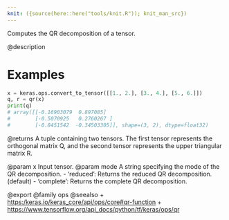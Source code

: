 ```yaml
---
knit: ({source(here::here("tools/knit.R")); knit_man_src})
---
```

Computes the QR decomposition of a tensor.

@description

# Examples
```python
x = keras.ops.convert_to_tensor([[1., 2.], [3., 4.], [5., 6.]])
q, r = qr(x)
print(q)
# array([[-0.16903079  0.897085]
#        [-0.5070925   0.2760267 ]
#        [-0.8451542  -0.34503305]], shape=(3, 2), dtype=float32)
```

@returns
A tuple containing two tensors. The first tensor represents the
orthogonal matrix Q, and the second tensor represents the upper
triangular matrix R.

@param x Input tensor.
@param mode A string specifying the mode of the QR decomposition.
    - 'reduced': Returns the reduced QR decomposition. (default)
    - 'complete': Returns the complete QR decomposition.

@export
@family ops
@seealso
+ <https:/keras.io/keras_core/api/ops/core#qr-function>
+ <https://www.tensorflow.org/api_docs/python/tf/keras/ops/qr>
